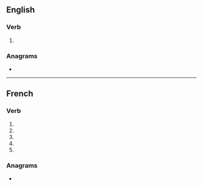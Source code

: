 {{also|atomisé}}
==English==

===Verb===
{{en-verb|atomis}}

# {{lb|en|British spelling}} {{alternative spelling of|en|atomize}}

===Anagrams===
* {{anagrams|en|a=aeimost|Samiote|amosite|atomies|osmiate}}

----

==French==

===Verb===
{{head|fr|verb form}}

# {{inflection of|fr|atomiser||1|s|pres|indc}}
# {{inflection of|fr|atomiser||3|s|pres|indc}}
# {{inflection of|fr|atomiser||1|s|pres|subj}}
# {{inflection of|fr|atomiser||3|s|pres|subj}}
# {{inflection of|fr|atomiser||2|s|impr}}

===Anagrams===
* {{l|fr|maoïste}}